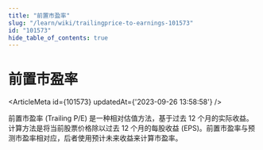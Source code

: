 ```yaml
---
title: "前置市盈率"
slug: "/learn/wiki/trailingprice-to-earnings-101573"
id: "101573"
hide_table_of_contents: true
---
```



# 前置市盈率

<ArticleMeta id={101573} updatedAt={'2023-09-26 13:58:58'} />
<div className='border-solid border-b border-t-0 my-4 border-[var(--ifm-color-gray-300)]' />

前置市盈率 (Trailing P/E) 是一种相对估值方法，基于过去 12 个月的实际收益。计算方法是将当前股票价格除以过去 12 个月的每股收益 (EPS)。前置市盈率与预测市盈率相对应，后者使用预计未来收益来计算市盈率。
